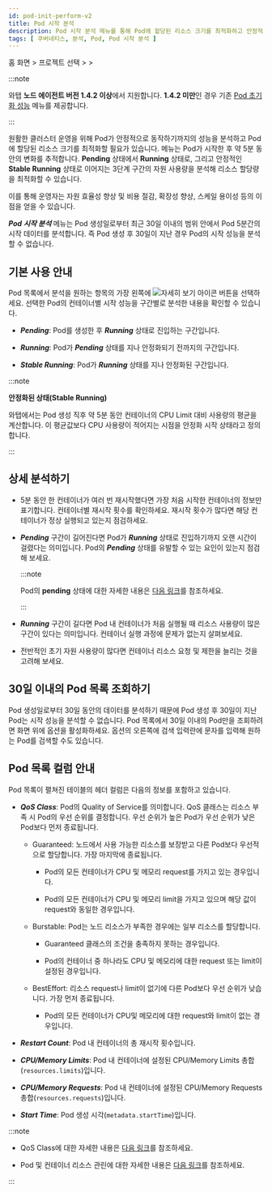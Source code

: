 ```yaml
---
id: pod-init-perform-v2
title: Pod 시작 분석
description: Pod 시작 분석 메뉴를 통해 Pod에 할당된 리소스 크기를 최적화하고 안정적으로 클러스터를 운영할 수 있습니다.
tags: [ 쿠버네티스, 분석, Pod, Pod 시작 분석 ]
---
```


홈 화면 &gt; 프로젝트 선택 &gt; <Cmdname sid="side_analysis" className="uitext" /> &gt; <Cmdname sid="side_podInitPerf" className="uitext" />

:::note

와탭 **노드 에이전트 버전 1.4.2 이상**에서 지원합니다. **1.4.2 미만**인 경우 기존 [Pod 초기화 성능](pod-init-perform) 메뉴를 제공합니다. 

:::

원활한 클러스터 운영을 위해 Pod가 안정적으로 동작하기까지의 성능을 분석하고 Pod에 할당된 리소스 크기를 최적화할 필요가 있습니다. <Cmdname sid="side_podInitPerf" className="uitext" /> 메뉴는 Pod가 시작한 후 약 5분 동안의 변화를 추적합니다. **Pending** 상태에서 **Running** 상태로, 그리고 안정적인 **Stable Running** 상태로 이어지는 3단계 구간의 자원 사용량을 분석해 리소스 할당량을 최적화할 수 있습니다. 

이를 통해 운영자는 자원 효율성 향상 및 비용 절감, 확장성 향상, 스케일 용이성 등의 이점을 얻을 수 있습니다. 

***Pod 시작 분석*** 메뉴는 Pod 생성일로부터 최근 30일 이내의 범위 안에서 Pod 5분간의 시작 데이터를 분석합니다. 즉 Pod 생성 후 30일이 지난 경우 Pod의 시작 성능을 분석할 수 없습니다.

## 기본 사용 안내

<ImgLang img='k8s-pod-startup-analysis.png' desc='Pod 시작 분석' />

Pod 목록에서 분석을 원하는 항목의 가장 왼쪽에 ![자세히 보기 아이콘](/img/ico-detail-view.svg) 버튼을 선택하세요. 선택한 Pod의 컨테이너별 시작 성능을 구간별로 분석한 내용을 확인할 수 있습니다.

<ImgLang img='k8s-pod-startup-analysis-details.png' desc='Pod 시작 분석' />

* ***Pending***: Pod를 생성한 후 ***Running*** 상태로 진입하는 구간입니다.

* ***Running***: Pod가 ***Pending*** 상태를 지나 안정화되기 전까지의 구간입니다.

* ***Stable Running***: Pod가 ***Running*** 상태를 지나 안정화된 구간입니다.

:::note

**안정화된 상태(Stable Running)**

와탭에서는 Pod 생성 직후 약 5분 동안 컨테이너의 CPU Limit 대비 사용량의 평균을 계산합니다. 이 평균값보다 CPU 사용량이 적어지는 시점을 안정화 시작 상태라고 정의합니다.

:::

## 상세 분석하기

* 5분 동안 한 컨테이너가 여러 번 재시작했다면 가장 처음 시작한 컨테이너의 정보만 표기합니다. 컨테이너별 재시작 횟수를 확인하세요. 재시작 횟수가 많다면 해당 컨테이너가 정상 실행되고 있는지 점검하세요.

  <ImgLang img='k8s-pod-startup-analysis-details-restart-count.png' desc='컨테이너 재시작 횟수' />

* ***Pending*** 구간이 길어진다면 Pod가 ***Running*** 상태로 진입하기까지 오랜 시간이 걸렸다는 의미입니다. Pod의 ***Pending*** 상태를 유발할 수 있는 요인이 있는지 점검해 보세요. 

  :::note
  
  Pod의 **pending** 상태에 대한 자세한 내용은 [다음 링크](https://kubernetes.io/docs/tasks/debug/debug-application/debug-pods/)를 참조하세요.

  :::

* ***Running*** 구간이 길다면 Pod 내 컨테이너가 처음 실행될 때 리소스 사용량이 많은 구간이 있다는 의미입니다. 컨테이너 실행 과정에 문제가 없는지 살펴보세요.

* 전반적인 초기 자원 사용량이 많다면 컨테이너 리소스 요청 및 제한을 늘리는 것을 고려해 보세요.


## 30일 이내의 Pod 목록 조회하기

<ImgLang img='k8s-pod-startup-analysis-30days.png' desc='30일 이내의 Pod 목록' />

Pod 생성일로부터 30일 동안의 데이터를 분석하기 때문에 Pod 생성 후 30일이 지난 Pod는 시작 성능을 분석할 수 없습니다. Pod 목록에서 30일 이내의 Pod만을 조회하려면 화면 위에 <Cmdname sid="BTN07717" className="uitext" days="30" /> 옵션을 활성화하세요. 옵션의 오른쪽에 검색 입력란에 문자를 입력해 원하는 Pod를 검색할 수도 있습니다.


## Pod 목록 컬럼 안내

Pod 목록이 펼쳐진 테이블의 헤더 컬럼은 다음의 정보를 포함하고 있습니다.

* ***QoS Class***: Pod의 Quality of Service를 의미합니다. QoS 클래스는 리소스 부족 시 Pod의 우선 순위를 결정합니다. 우선 순위가 높은 Pod가 우선 순위가 낮은 Pod보다 먼저 종료됩니다.

  * Guaranteed: 노드에서 사용 가능한 리소스를 보장받고 다른 Pod보다 우선적으로 할당합니다. 가장 마지막에 종료됩니다.

    * Pod의 모든 컨테이너가 CPU 및 메모리 request를 가지고 있는 경우입니다.

    * Pod의 모든 컨테이너가 CPU 및 메모리 limit을 가지고 있으며 해당 값이 request와 동일한 경우입니다.

  * Burstable: Pod는 노드 리소스가 부족한 경우에는 일부 리소스를 할당합니다.

    * Guaranteed 클래스의 조건을 충족하지 못하는 경우입니다.

    * Pod의 컨테이너 중 하나라도 CPU 및 메모리에 대한 request 또는 limit이 설정된 경우입니다.

  * BestEffort: 리소스 request나 limit이 없기에 다른 Pod보다 우선 순위가 낮습니다. 가장 먼저 종료됩니다.

    * Pod의 모든 컨테이너가 CPU및 메모리에 대한 request와 limit이 없는 경우입니다.

* ***Restart Count***: Pod 내 컨테이너의 총 재시작 횟수입니다.

* ***CPU/Memory Limits***: Pod 내 컨테이너에 설정된 CPU/Memory Limits 총합(`resources.limits`)입니다.

* ***CPU/Memory Requests***: Pod 내 컨테이너에 설정된 CPU/Memory Requests 총합(`resources.requests`)입니다.

* ***Start Time***: Pod 생성 시각(`metadata.startTime`)입니다.

:::note

* QoS Class에 대한 자세한 내용은 [다음 링크](https://kubernetes.io/docs/tasks/configure-pod-container/quality-service-pod/)를 참조하세요.

* Pod 및 컨테이너 리소스 관린에 대한 자세한 내용은 [다음 링크](https://kubernetes.io/docs/concepts/configuration/manage-resources-containers/)를 참조하세요.

:::